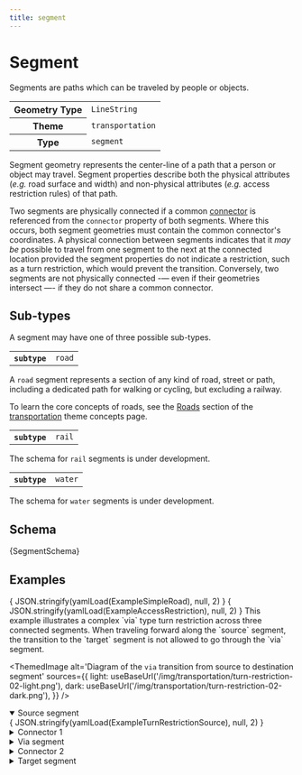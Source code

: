 ```yaml
---
title: segment
---
```





# Segment

Segments are paths which can be traveled by people or objects.

<table>
  <tr>
    <th>Geometry Type</th>
    <td><code>LineString</code></td>
  </tr>
  <tr>
    <th>Theme</th>
    <td><code>transportation</code></td>
  </tr>
  <tr>
    <th>Type</th>
    <td><code>segment</code></td>
  </tr>
</table>

Segment geometry represents the center-line of a path that a person or object may
travel. Segment properties describe both the physical attributes
(*e.g.* road surface and width) and non-physical attributes (*e.g.*
access restriction rules) of that path.

Two segments are physically connected if a common [connector](connector)
is referenced from the `connector` property of both segments. Where
this occurs, both segment geometries must contain the common connector's
coordinates. A physical connection between segments indicates that it
*may be* possible to travel from one segment to the next at the
connected location provided the segment properties do not indicate a
restriction, such as a turn restriction, which would prevent the
transition. Conversely, two segments are not physically connected -— even if their geometries intersect —- if they do not share a common connector.

## Sub-types

A segment may have one of three possible sub-types.

<Tabs>
  <TabItem value="road" label="Road" default>
    <table>
      <tr>
        <th><code>subtype</code></th>
        <td><code>road</code></td>
      </tr>
    </table>

A `road` segment represents a section of any kind of road, street or
path, including a dedicated path for walking or cycling, but excluding
a railway.

To learn the core concepts of roads, see the
[Roads](/themes/transportation/roads) section of the
[transportation](/themes/transportation) theme concepts page.

  </TabItem>
  <TabItem value="rail" label="Railway">
    <table>
      <tr>
        <th><code>subtype</code></th>
        <td><code>rail</code></td>
      </tr>
    </table>

The schema for `rail` segments is under development.
  </TabItem>
  <TabItem value="water" label="Waterway">
    <table>
      <tr>
        <th><code>subtype</code></th>
        <td><code>water</code></td>
      </tr>
    </table>

The schema for `water` segments is under development.
  </TabItem>
</Tabs>

## Schema

<Tabs>
  <TabItem value="browsable" label="Browsable" default>
    <JSONSchemaViewer schema={ yamlLoad(SegmentSchema) } resolverOptions={ generateResolverOptions({remote: true, yamlBasePath: '/transportation'})}/>
  </TabItem>
  <TabItem value="yaml" label="YAML" default>
    <CodeBlock language="jsx">{SegmentSchema}</CodeBlock>
  </TabItem>
</Tabs>

## Examples

<Tabs>
  <TabItem value="simple-road" label="Simple Road" default>
    <CodeBlock language="json">{ JSON.stringify(yamlLoad(ExampleSimpleRoad), null, 2) }</CodeBlock>
  </TabItem>

  <TabItem value="accessRestrictions" label="Access Restrictions" default>
    <CodeBlock language="json">{ JSON.stringify(yamlLoad(ExampleAccessRestriction), null, 2) }</CodeBlock>
  </TabItem>

  <TabItem value="turnRestrictions" label="Turn Restrictions" default>
    This example illustrates a complex `via` type turn restriction across three
    connected segments. When traveling forward along the `source` segment, the transition to the `target` segment is not allowed to go through the `via` segment.

<div style={{textAlign: 'center'}}>

<ThemedImage
  alt='Diagram of the `via` transition from source to destination segment'
  sources={{
    light: useBaseUrl('/img/transportation/turn-restriction-02-light.png'),
    dark: useBaseUrl('/img/transportation/turn-restriction-02-dark.png'),
  }}
/>

</div>

<details open>
<summary>Source segment</summary>
<CodeBlock language="json">{ JSON.stringify(yamlLoad(ExampleTurnRestrictionSource), null, 2) }</CodeBlock>
</details>

<details>
<summary>Connector 1</summary>
<CodeBlock language="json">{ JSON.stringify(yamlLoad(ExampleTurnRestrictionConnector1), null, 2) }</CodeBlock>
</details>

<details>
<summary>Via segment</summary>
<CodeBlock language="json">{ JSON.stringify(yamlLoad(ExampleTurnRestrictionVia), null, 2) }</CodeBlock>
</details>

<details>
<summary>Connector 2</summary>
<CodeBlock language="json">{ JSON.stringify(yamlLoad(ExampleTurnRestrictionConnector2), null, 2) }</CodeBlock>
</details>

<details>
<summary>Target segment</summary>
<CodeBlock language="json">{ JSON.stringify(yamlLoad(ExampleTurnRestrictionTarget), null, 2) }</CodeBlock>
</details>
  </TabItem>
</Tabs>
